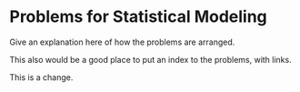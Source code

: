Problems for Statistical Modeling
========================================================

Give an explanation here of how the problems are arranged.

This also would be a good place to put an index to the problems, with links.

This is a change.